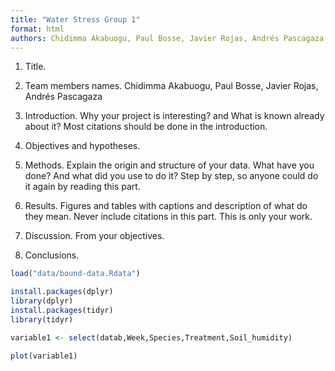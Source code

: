 ```yaml
---
title: "Water Stress Group 1"
format: html
authors: Chidimma Akabuogu, Paul Bosse, Javier Rojas, Andrés Pascagaza
---
```

1. Title.

2. Team members names. Chidimma Akabuogu, Paul Bosse, Javier Rojas, Andrés Pascagaza

3. Introduction. Why your project is interesting? and What is known already about it? Most citations should be done in the introduction.

4. Objectives and hypotheses.

5. Methods. Explain the origin and structure of your data. What have you done? And what did you use to do it? Step by step, so anyone could do it again by reading this part.

6. Results. Figures and tables with captions and description of what do they mean. Never include citations in this part. This is only your work.

7. Discussion. From your objectives.

8. Conclusions.


```r
load("data/bound-data.Rdata")

install.packages(dplyr)
library(dplyr)
install.packages(tidyr)
library(tidyr)

variable1 <- select(datab,Week,Species,Treatment,Soil_humidity)

plot(variable1)
```

